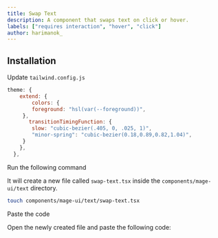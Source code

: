 ```yaml
---
title: Swap Text
description: A component that swaps text on click or hover.
labels: ["requires interaction", "hover", "click"]
author: harimanok_
---
```


<ComponentPreview name="text-swap-text--docs" />

## Installation

<Steps>

<Step>Update `tailwind.config.js`</Step>
```js
theme: {
    extend: {
        colors: {
        foreground: "hsl(var(--foreground))",
     },
       transitionTimingFunction: {
        slow: "cubic-bezier(.405, 0, .025, 1)",
        "minor-spring": "cubic-bezier(0.18,0.89,0.82,1.04)",
     }
    },
  },
```

<Step>Run the following command</Step>

It will create a new file called `swap-text.tsx` inside the `components/mage-ui/text` directory.

```bash
touch components/mage-ui/text/swap-text.tsx
```

<Step>Paste the code</Step>

Open the newly created file and paste the following code:

```jsx file=<rootDir>/mage-ui/text/swap-text.tsx

```

</Steps>

